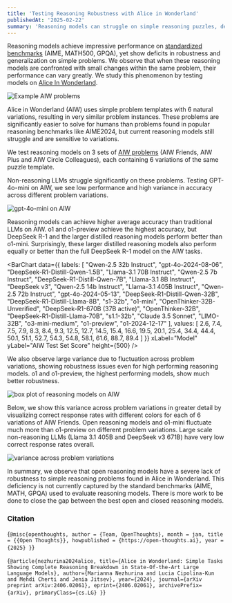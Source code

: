 ```yaml
---
title: 'Testing Reasoning Robustness with Alice in Wonderland'
publishedAt: '2025-02-22'
summary: 'Reasoning models can struggle on simple reasoning puzzles, demonstrating a lack of robustness and generalization.'
---
```


Reasoning models achieve impressive performance on [standardized benchmarks](./measure) (AIME, MATH500, GPQA), yet show deficits in robustness and generalization on simple problems. We observe that when these reasoning models are confronted with small changes within the same problem, their performance can vary greatly. We study this phenomenon by testing models on [Alice In Wonderland](https://arxiv.org/abs/2406.02061).

<div className="flex justify-center my-8">
  <Image
    src="/aiw/aiw_1.png"
    alt="Example AIW problems"
    width={600}
    height={400}
    className="rounded-lg"
  />
</div>

Alice in Wonderland (AIW) uses simple problem templates with 6 natural variations, resulting in very similar problem instances. These problems are significantly easier to solve for humans than problems found in popular reasoning benchmarks like AIME2024, but current reasoning models still struggle and are sensitive to variations.


We test reasoning models on 3 sets of [AIW problems](https://github.com/LAION-AI/AIW/blob/main/prompts/prompts.json) (AIW Friends, AIW Plus and AIW Circle Colleagues), each containing 6 variations of the same puzzle template. 


Non-reasoning LLMs struggle significantly on these problems. Testing GPT-4o-mini on AIW, we see low performance and high variance in accuracy across different problem variations.

<div className="flex justify-center my-8">
  <Image
    src="/aiw/aiw_2.png"
    alt="gpt-4o-mini on AIW"
    width={600}
    height={400}
    className="rounded-lg"
  />
</div>

Reasoning models can achieve higher average accuracy than traditional LLMs on AIW. o1 and o1-preview achieve the highest accuracy, but DeepSeek R-1 and the larger distilled reasoning models perform better than o1-mini. Surprisingly, these larger distilled reasoning models also perform equally or better than the full DeepSeek R-1 model on the AIW tasks. 

<BarChart
  data={{
    labels: [
      "Qwen-2.5 32b Instruct",
      "gpt-4o-2024-08-06",
      "DeepSeek-R1-Distill-Qwen-1.5B",
      "Llama-3.1 70B Instruct",
      "Qwen-2.5 7b Instruct",
      "DeepSeek-R1-Distill-Qwen-7B",
      "Llama-3.1 8B Instruct", 
      "DeepSeek v3",
      "Qwen-2.5 14b Instruct",
      "Llama-3.1 405B Instruct",
      "Qwen-2.5 72b Instruct",
      "gpt-4o-2024-05-13",
      "DeepSeek-R1-Distill-Qwen-32B",
      "DeepSeek-R1-Distill-Llama-8B",
      "s1-32b",
      "o1-mini",
      "OpenThinker-32B-Unverified",
      "DeepSeek-R1-670B (37B active)",
      "OpenThinker-32B",
      "DeepSeek-R1-Distill-Llama-70B",
      "s1.1-32b",
      "Claude 3.5 Sonnet",
      "LIMO-32B",
      "o3-mini-medium",
      "o1-preview",
      "o1-2024-12-17"
    ],
    values: [
      2.6, 7.4, 7.5, 7.9, 8.3, 8.4, 9.3, 12.5, 12.7, 14.5, 15.4, 16.6, 19.5, 20.1, 
      25.4, 34.4, 44.4, 50.1, 51.1, 52.7, 54.3, 54.8, 58.1, 61.6, 88.7, 89.4
    ]
  }}
  xLabel="Model"
  yLabel="AIW Test Set Score"
  height={500}
/>

We also observe large variance due to fluctuation across problem variations, showing robustness issues even for high performing reasoning models. o1 and o1-preview, the highest performing models, show much better robustness. 

<div className="flex justify-center my-8">
  <Image
    src="/aiw/aiw_3.png"
    alt="box plot of reasoning models on AIW"
    width={1000}
    height={400}
    className="rounded-lg"
  />
</div>


Below, we show this variance across problem variations in greater detail by visualizing correct response rates with different colors for each of 6 variations of AIW Friends. Open reasoning models and o1-mini fluctuate much more than o1-preview on different problem variations. Large scale non-reasoning LLMs (Llama 3.1 405B and DeepSeek v3 671B) have very low correct response rates overall. 

<div className="flex justify-center my-8">
  <Image
    src="/aiw/aiw_4.png"
    alt="variance across problem variations"
    width={900}
    height={400}
    className="rounded-lg"
  />
</div>

In summary, we observe that open reasoning models have a severe lack of robustness to simple reasoning problems found in Alice in Wonderland. This deficiency is not currently captured by the standard benchmarks (AIME, MATH, GPQA) used to evaluate reasoning models. There is more work to be done to close the gap between the best open and closed reasoning models.


### Citation
<Citation>{`@misc{openthoughts,
  author = {Team, OpenThoughts},
  month = jan,
  title = {{Open Thoughts}},
  howpublished = {https://open-thoughts.ai},
  year = {2025}
}`}</Citation>

<Citation>{`@article{nezhurina2024alice,
  title={Alice in Wonderland: Simple Tasks Showing Complete Reasoning Breakdown in State-Of-the-Art Large Language Models},
  author={Marianna Nezhurina and Lucia Cipolina-Kun and Mehdi Cherti and Jenia Jitsev},
  year={2024},
  journal={arXiv preprint arXiv:2406.02061},
  eprint={2406.02061},
  archivePrefix={arXiv},
  primaryClass={cs.LG}
}`}</Citation>

